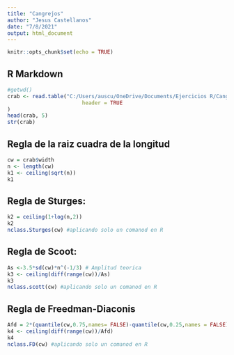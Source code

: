 ```yaml
---
title: "Cangrejos"
author: "Jesus Castellanos"
date: "7/8/2021"
output: html_document
---
```


```r
knitr::opts_chunk$set(echo = TRUE)
```

## R Markdown

```r
#getwd()
crab <- read.table("C:/Users/auscu/OneDrive/Documents/Ejercicios R/Cangrejos/datacrab.txt",
                        header = TRUE                      
)
head(crab, 5)
str(crab)

```

## Regla de la raiz cuadra de la longitud
```r
cw = crab$width
n <- length(cw)
k1 <- ceiling(sqrt(n))
k1
```


## Regla de Sturges:
```r
k2 = ceiling(1+log(n,2))
k2
nclass.Sturges(cw) #aplicando solo un comanod en R
```

## Regla de Scoot:
```r
As <-3.5*sd(cw)*n^(-1/3) # Amplitud teorica
k3 <- ceiling(diff(range(cw))/As) 
k3
nclass.scott(cw) #aplicando solo un comanod en R
```

## Regla de Freedman-Diaconis
```r
Afd = 2*(quantile(cw,0.75,names= FALSE)-quantile(cw,0.25,names = FALSE))*n^(-1/3)
k4 <- ceiling(diff(range(cw))/Afd)
k4
nclass.FD(cw) #aplicando solo un comanod en R
```


